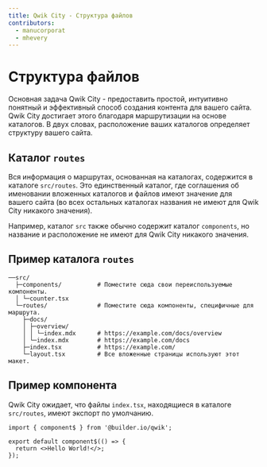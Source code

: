 ```yaml
---
title: Qwik City - Структура файлов
contributors:
  - manucorporat
  - mhevery
---
```


# Структура файлов

Основная задача Qwik City - предоставить простой, интуитивно понятный и эффективный способ создания контента для вашего сайта. Qwik City достигает этого благодаря маршрутизации на основе каталогов. В двух словах, расположение ваших каталогов определяет структуру вашего сайта.

## Каталог `routes`

Вся информация о маршрутах, основанная на каталогах, содержится в каталоге `src/routes`. Это единственный каталог, где соглашения об именовании вложенных каталогов и файлов имеют значение для вашего сайта (во всех остальных каталогах названия не имеют для Qwik City никакого значения).

Например, каталог `src` также обычно содержит каталог `components`, но название и расположение не имеют для Qwik City никакого значения.

## Пример каталога `routes`

```
──src/
  ├─components/          # Поместите сюда свои переиспользуемые компоненты.
  │ └─counter.tsx
  └─routes/              # Поместите сюда компоненты, специфичные для маршрута.
    ├─docs/
    │ ├─overview/
    │ │ └─index.mdx      # https://example.com/docs/overview
    │ └─index.mdx        # https://example.com/docs
    ├─index.tsx          # https://example.com/
    └─layout.tsx         # Все вложенные страницы используют этот макет.
```

## Пример компонента

Qwik City ожидает, что файлы `index.tsx`, находящиеся в каталоге `src/routes`, имеют экспорт по умолчанию.

```tsx
import { component$ } from '@builder.io/qwik';

export default component$(() => {
  return <>Hello World!</>;
});
```
